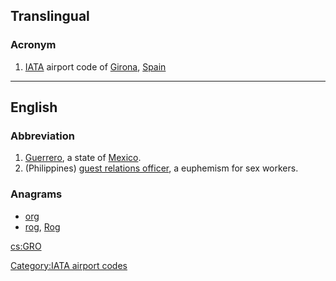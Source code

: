 ==Translingual==
{{wikipedia|Girona Airport}}

===Acronym===
{{rfc-header|Acronym}}
{{head|mul|acronym}}

# [[IATA]] airport code of [[Girona]], [[Spain]]

[[Category:IATA airport codes]]

----

==English==

===Abbreviation===
{{rfc-header|Abbreviation}}
{{head|en|abbreviation}}

# [[Guerrero]], a state of [[Mexico]].
# (Philippines) [[guest relations officer]], a euphemism for sex workers.

===Anagrams===
* [[org#English|org]]
* [[rog#English|rog]], [[Rog#English|Rog]]

[[cs:GRO]]